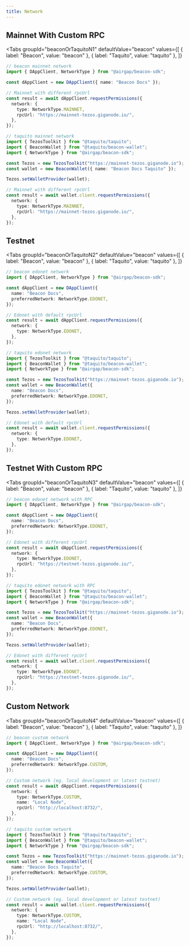 ```yaml
---
title: Network
---
```



## Mainnet With Custom RPC

<Tabs
  groupId="beaconOrTaquitoN1"
  defaultValue="beacon"
  values={[
    { label: "Beacon", value: "beacon" },
    { label: "Taquito", value: "taquito" },
  ]}
>
  <TabItem value="beacon">

```ts live
// beacon mainnet network
import { DAppClient, NetworkType } from "@airgap/beacon-sdk";

const dAppClient = new DAppClient({ name: "Beacon Docs" });

// Mainnet with different rpcUrl
const result = await dAppClient.requestPermissions({
  network: {
    type: NetworkType.MAINNET,
    rpcUrl: "https://mainnet-tezos.giganode.io/",
  },
});
```

</TabItem>

<TabItem value="taquito">

```ts live
// taquito mainnet network
import { TezosToolkit } from "@taquito/taquito";
import { BeaconWallet } from "@taquito/beacon-wallet";
import { NetworkType } from "@airgap/beacon-sdk";

const Tezos = new TezosToolkit("https://mainnet-tezos.giganode.io");
const wallet = new BeaconWallet({ name: "Beacon Docs Taquito" });

Tezos.setWalletProvider(wallet);

// Mainnet with different rpcUrl
const result = await wallet.client.requestPermissions({
  network: {
    type: NetworkType.MAINNET,
    rpcUrl: "https://mainnet-tezos.giganode.io/",
  },
});
```

</TabItem>
</Tabs>

## Testnet

<Tabs
  groupId="beaconOrTaquitoN2"
  defaultValue="beacon"
  values={[
    { label: "Beacon", value: "beacon" },
    { label: "Taquito", value: "taquito" },
  ]}
>
  <TabItem value="beacon">

```ts live
// beacon edonet network
import { DAppClient, NetworkType } from "@airgap/beacon-sdk";

const dAppClient = new DAppClient({
  name: "Beacon Docs",
  preferredNetwork: NetworkType.EDONET,
});

// Edonet with default rpcUrl
const result = await dAppClient.requestPermissions({
  network: {
    type: NetworkType.EDONET,
  },
});
```

</TabItem>

<TabItem value="taquito">

```ts live
// taquito edonet network
import { TezosToolkit } from "@taquito/taquito";
import { BeaconWallet } from "@taquito/beacon-wallet";
import { NetworkType } from "@airgap/beacon-sdk";

const Tezos = new TezosToolkit("https://mainnet-tezos.giganode.io");
const wallet = new BeaconWallet({
  name: "Beacon Docs",
  preferredNetwork: NetworkType.EDONET,
});

Tezos.setWalletProvider(wallet);

// Edonet with default rpcUrl
const result = await wallet.client.requestPermissions({
  network: {
    type: NetworkType.EDONET,
  },
});
```

</TabItem>
</Tabs>

## Testnet With Custom RPC

<Tabs
  groupId="beaconOrTaquitoN3"
  defaultValue="beacon"
  values={[
    { label: "Beacon", value: "beacon" },
    { label: "Taquito", value: "taquito" },
  ]}
>
  <TabItem value="beacon">

```ts live
// beacon edonet network with RPC
import { DAppClient, NetworkType } from "@airgap/beacon-sdk";

const dAppClient = new DAppClient({
  name: "Beacon Docs",
  preferredNetwork: NetworkType.EDONET,
});

// Edonet with different rpcUrl
const result = await dAppClient.requestPermissions({
  network: {
    type: NetworkType.EDONET,
    rpcUrl: "https://testnet-tezos.giganode.io/",
  },
});
```

</TabItem>

<TabItem value="taquito">

```ts live
// taquito edonet network with RPC
import { TezosToolkit } from "@taquito/taquito";
import { BeaconWallet } from "@taquito/beacon-wallet";
import { NetworkType } from "@airgap/beacon-sdk";

const Tezos = new TezosToolkit("https://mainnet-tezos.giganode.io");
const wallet = new BeaconWallet({
  name: "Beacon Docs",
  preferredNetwork: NetworkType.EDONET,
});

Tezos.setWalletProvider(wallet);

// Edonet with different rpcUrl
const result = await wallet.client.requestPermissions({
  network: {
    type: NetworkType.EDONET,
    rpcUrl: "https://testnet-tezos.giganode.io/",
  },
});
```

</TabItem>
</Tabs>

## Custom Network

<Tabs
  groupId="beaconOrTaquitoN4"
  defaultValue="beacon"
  values={[
    { label: "Beacon", value: "beacon" },
    { label: "Taquito", value: "taquito" },
  ]}
>
  <TabItem value="beacon">

```ts live
// beacon custom network
import { DAppClient, NetworkType } from "@airgap/beacon-sdk";

const dAppClient = new DAppClient({
  name: "Beacon Docs",
  preferredNetwork: NetworkType.CUSTOM,
});

// Custom network (eg. local development or latest testnet)
const result = await dAppClient.requestPermissions({
  network: {
    type: NetworkType.CUSTOM,
    name: "Local Node",
    rpcUrl: "http://localhost:8732/",
  },
});
```

</TabItem>

<TabItem value="taquito">

```ts live
// taquito custom network
import { TezosToolkit } from "@taquito/taquito";
import { BeaconWallet } from "@taquito/beacon-wallet";
import { NetworkType } from "@airgap/beacon-sdk";

const Tezos = new TezosToolkit("https://mainnet-tezos.giganode.io");
const wallet = new BeaconWallet({
  name: "Beacon Docs Taquito",
  preferredNetwork: NetworkType.CUSTOM,
});

Tezos.setWalletProvider(wallet);

// Custom network (eg. local development or latest testnet)
const result = await wallet.client.requestPermissions({
  network: {
    type: NetworkType.CUSTOM,
    name: "Local Node",
    rpcUrl: "http://localhost:8732/",
  },
});
```

</TabItem>
</Tabs>
